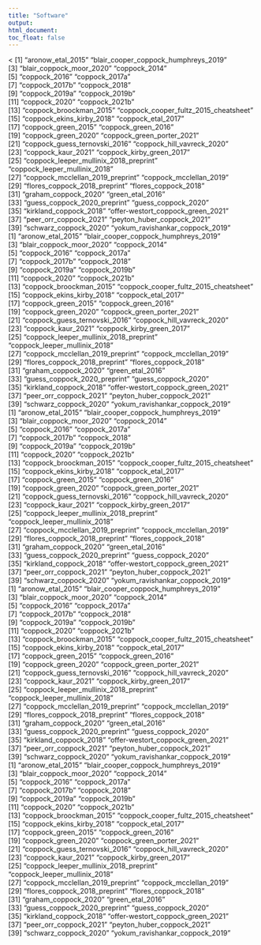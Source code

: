 ```yaml
---
title: "Software"
output:
html_document:
toc_float: false
---
```

<!--html_preserve-->
<div class="band full">
<div class="bandContent gallerySection">
<div class="galleryItems"> 

< [1] "aronow_etal_2015"                      "blair_cooper_coppock_humphreys_2019"  
 [3] "blair_coppock_moor_2020"               "coppock_2014"                         
 [5] "coppock_2016"                          "coppock_2017a"                        
 [7] "coppock_2017b"                         "coppock_2018"                         
 [9] "coppock_2019a"                         "coppock_2019b"                        
[11] "coppock_2020"                          "coppock_2021b"                        
[13] "coppock_broockman_2015"                "coppock_cooper_fultz_2015_cheatsheet" 
[15] "coppock_ekins_kirby_2018"              "coppock_etal_2017"                    
[17] "coppock_green_2015"                    "coppock_green_2016"                   
[19] "coppock_green_2020"                    "coppock_green_porter_2021"            
[21] "coppock_guess_ternovski_2016"          "coppock_hill_vavreck_2020"            
[23] "coppock_kaur_2021"                     "coppock_kirby_green_2017"             
[25] "coppock_leeper_mullinix_2018_preprint" "coppock_leeper_mullinix_2018"         
[27] "coppock_mcclellan_2019_preprint"       "coppock_mcclellan_2019"               
[29] "flores_coppock_2018_preprint"          "flores_coppock_2018"                  
[31] "graham_coppock_2020"                   "green_etal_2016"                      
[33] "guess_coppock_2020_preprint"           "guess_coppock_2020"                   
[35] "kirkland_coppock_2018"                 "offer-westort_coppock_green_2021"     
[37] "peer_orr_coppock_2021"                 "peyton_huber_coppock_2021"            
[39] "schwarz_coppock_2020"                  "yokum_ravishankar_coppock_2019"       
 [1] "aronow_etal_2015"                      "blair_cooper_coppock_humphreys_2019"  
 [3] "blair_coppock_moor_2020"               "coppock_2014"                         
 [5] "coppock_2016"                          "coppock_2017a"                        
 [7] "coppock_2017b"                         "coppock_2018"                         
 [9] "coppock_2019a"                         "coppock_2019b"                        
[11] "coppock_2020"                          "coppock_2021b"                        
[13] "coppock_broockman_2015"                "coppock_cooper_fultz_2015_cheatsheet" 
[15] "coppock_ekins_kirby_2018"              "coppock_etal_2017"                    
[17] "coppock_green_2015"                    "coppock_green_2016"                   
[19] "coppock_green_2020"                    "coppock_green_porter_2021"            
[21] "coppock_guess_ternovski_2016"          "coppock_hill_vavreck_2020"            
[23] "coppock_kaur_2021"                     "coppock_kirby_green_2017"             
[25] "coppock_leeper_mullinix_2018_preprint" "coppock_leeper_mullinix_2018"         
[27] "coppock_mcclellan_2019_preprint"       "coppock_mcclellan_2019"               
[29] "flores_coppock_2018_preprint"          "flores_coppock_2018"                  
[31] "graham_coppock_2020"                   "green_etal_2016"                      
[33] "guess_coppock_2020_preprint"           "guess_coppock_2020"                   
[35] "kirkland_coppock_2018"                 "offer-westort_coppock_green_2021"     
[37] "peer_orr_coppock_2021"                 "peyton_huber_coppock_2021"            
[39] "schwarz_coppock_2020"                  "yokum_ravishankar_coppock_2019"       
 [1] "aronow_etal_2015"                      "blair_cooper_coppock_humphreys_2019"  
 [3] "blair_coppock_moor_2020"               "coppock_2014"                         
 [5] "coppock_2016"                          "coppock_2017a"                        
 [7] "coppock_2017b"                         "coppock_2018"                         
 [9] "coppock_2019a"                         "coppock_2019b"                        
[11] "coppock_2020"                          "coppock_2021b"                        
[13] "coppock_broockman_2015"                "coppock_cooper_fultz_2015_cheatsheet" 
[15] "coppock_ekins_kirby_2018"              "coppock_etal_2017"                    
[17] "coppock_green_2015"                    "coppock_green_2016"                   
[19] "coppock_green_2020"                    "coppock_green_porter_2021"            
[21] "coppock_guess_ternovski_2016"          "coppock_hill_vavreck_2020"            
[23] "coppock_kaur_2021"                     "coppock_kirby_green_2017"             
[25] "coppock_leeper_mullinix_2018_preprint" "coppock_leeper_mullinix_2018"         
[27] "coppock_mcclellan_2019_preprint"       "coppock_mcclellan_2019"               
[29] "flores_coppock_2018_preprint"          "flores_coppock_2018"                  
[31] "graham_coppock_2020"                   "green_etal_2016"                      
[33] "guess_coppock_2020_preprint"           "guess_coppock_2020"                   
[35] "kirkland_coppock_2018"                 "offer-westort_coppock_green_2021"     
[37] "peer_orr_coppock_2021"                 "peyton_huber_coppock_2021"            
[39] "schwarz_coppock_2020"                  "yokum_ravishankar_coppock_2019"       
 [1] "aronow_etal_2015"                      "blair_cooper_coppock_humphreys_2019"  
 [3] "blair_coppock_moor_2020"               "coppock_2014"                         
 [5] "coppock_2016"                          "coppock_2017a"                        
 [7] "coppock_2017b"                         "coppock_2018"                         
 [9] "coppock_2019a"                         "coppock_2019b"                        
[11] "coppock_2020"                          "coppock_2021b"                        
[13] "coppock_broockman_2015"                "coppock_cooper_fultz_2015_cheatsheet" 
[15] "coppock_ekins_kirby_2018"              "coppock_etal_2017"                    
[17] "coppock_green_2015"                    "coppock_green_2016"                   
[19] "coppock_green_2020"                    "coppock_green_porter_2021"            
[21] "coppock_guess_ternovski_2016"          "coppock_hill_vavreck_2020"            
[23] "coppock_kaur_2021"                     "coppock_kirby_green_2017"             
[25] "coppock_leeper_mullinix_2018_preprint" "coppock_leeper_mullinix_2018"         
[27] "coppock_mcclellan_2019_preprint"       "coppock_mcclellan_2019"               
[29] "flores_coppock_2018_preprint"          "flores_coppock_2018"                  
[31] "graham_coppock_2020"                   "green_etal_2016"                      
[33] "guess_coppock_2020_preprint"           "guess_coppock_2020"                   
[35] "kirkland_coppock_2018"                 "offer-westort_coppock_green_2021"     
[37] "peer_orr_coppock_2021"                 "peyton_huber_coppock_2021"            
[39] "schwarz_coppock_2020"                  "yokum_ravishankar_coppock_2019"       
 [1] "aronow_etal_2015"                      "blair_cooper_coppock_humphreys_2019"  
 [3] "blair_coppock_moor_2020"               "coppock_2014"                         
 [5] "coppock_2016"                          "coppock_2017a"                        
 [7] "coppock_2017b"                         "coppock_2018"                         
 [9] "coppock_2019a"                         "coppock_2019b"                        
[11] "coppock_2020"                          "coppock_2021b"                        
[13] "coppock_broockman_2015"                "coppock_cooper_fultz_2015_cheatsheet" 
[15] "coppock_ekins_kirby_2018"              "coppock_etal_2017"                    
[17] "coppock_green_2015"                    "coppock_green_2016"                   
[19] "coppock_green_2020"                    "coppock_green_porter_2021"            
[21] "coppock_guess_ternovski_2016"          "coppock_hill_vavreck_2020"            
[23] "coppock_kaur_2021"                     "coppock_kirby_green_2017"             
[25] "coppock_leeper_mullinix_2018_preprint" "coppock_leeper_mullinix_2018"         
[27] "coppock_mcclellan_2019_preprint"       "coppock_mcclellan_2019"               
[29] "flores_coppock_2018_preprint"          "flores_coppock_2018"                  
[31] "graham_coppock_2020"                   "green_etal_2016"                      
[33] "guess_coppock_2020_preprint"           "guess_coppock_2020"                   
[35] "kirkland_coppock_2018"                 "offer-westort_coppock_green_2021"     
[37] "peer_orr_coppock_2021"                 "peyton_huber_coppock_2021"            
[39] "schwarz_coppock_2020"                  "yokum_ravishankar_coppock_2019"       
